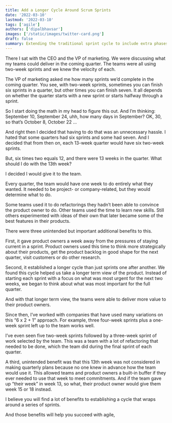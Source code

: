 ```yaml
---
title: Add a Longer Cycle Around Scrum Sprints
date: '2022-03-10'
lastmod: '2022-03-10'
tags: ['agile']
authors: ['dipalbhavsar']
images: ['/static/images/twitter-card.png']
draft: false
summary: Extending the traditional sprint cycle to include extra phases, like review or reflection periods, to accommodate complex projects. This allows for more in-depth planning and adjustments. However, it may slow feedback and adaptation, requiring careful balancing to maintain Scrum's core benefits.
---
```


There I sat with the CEO and the VP of marketing. We were discussing what my teams could deliver in the coming quarter. The teams were all using two-week sprints and we knew the velocity of each.

The VP of marketing asked me how many sprints we’d complete in the coming quarter. You see, with two-week sprints, sometimes you can finish six sprints in a quarter, but other times you can finish seven. It all depends on whether the quarter starts with a new sprint or starts halfway through a sprint.

So I start doing the math in my head to figure this out. And I’m thinking: September 10, September 24, uhh, how many days in September? OK, 30, so that’s October 8, October 22 …

And right then I decided that having to do that was an unnecessary hassle. I hated that some quarters had six sprints and some had seven. And I decided that from then on, each 13-week quarter would have six two-week sprints.

But, six times two equals 12, and there were 13 weeks in the quarter. What should I do with the 13th week?

I decided I would give it to the team.

Every quarter, the team would have one week to do entirely what they wanted. It needed to be project- or company-related, but they would determine what to do.

Some teams used it to do refactorings they hadn’t been able to convince the product owner to do. Other teams used the time to learn new skills. Still others experimented with ideas of their own that later became some of the best features in their products.

There were three unintended but important additional benefits to this.

First, it gave product owners a week away from the pressures of staying current in a sprint. Product owners used this time to think more strategically about their products, get the product backlog in good shape for the next quarter, visit customers or do other research.

Second, it established a longer cycle than just sprints one after another. We found this cycle helped us take a longer term view of the product. Instead of starting each sprint with a focus on what was most urgent for the next two weeks, we began to think about what was most important for the full quarter.

And with that longer term view, the teams were able to deliver more value to their product owners.

Since then, I’ve worked with companies that have used many variations on this “6 x 2 + 1” approach. For example, three four-week sprints plus a one-week sprint left up to the team works well.

I’ve even seen five two-week sprints followed by a three-week sprint of work selected by the team. This was a team with a lot of refactoring that needed to be done, which the team did during the final sprint of each quarter.

A third, unintended benefit was that this 13th week was not considered in making quarterly plans because no one knew in advance how the team would use it. This allowed teams and product owners a built-in buffer if they ever needed to use that week to meet commitments. And if the team gave up “their week” in week 13, so what, their product owner would give them week 15 or 18 instead.

I believe you will find a lot of benefits to establishing a cycle that wraps around a series of sprints.

And those benefits will help you succeed with agile,
